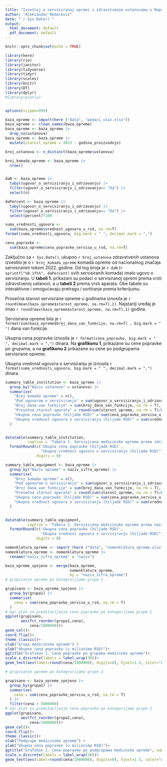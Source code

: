 ---
title: "Izveštaj o servisiranoj opremi u zdravstvenim ustanovama u Republici Srbiji"
author: "Aleksandar Medarević"
date: "`r Sys.Date()`"
output:
  html_document: default
  pdf_document: default
---

```{r setup, include=FALSE}
knitr::opts_chunk$set(echo = TRUE)
```

```{r include=FALSE}
library(here)
library(rio)
library(janitor)
library(tidyverse)
library(tidyr)
library(scales)
library(knitr)
library(DT)
library(dplyr)
#library(plotly)


options(scipen=999)

baza_opreme <- import(here ("data", "podaci_ulaz.xlsx"))
baza_opreme <- clean_names(baza_opreme)
baza_opreme <- baza_opreme |>
  drop_na(ustanova)
baza_opreme <- baza_opreme |> 
  mutate(starost_opreme = 2023 - godina_proizvodnje)

broj_ustanova <- n_distinct(baza_opreme$ustanova)

broj_komada_opreme <- baza_opreme |> 
  nrow()


daN <- baza_opreme |> 
  tabyl(ugovor_o_servisiranju_i_odrzavanju) |> 
  filter(ugovor_o_servisiranju_i_odrzavanju== "Da") |> 
  select(n)

daPercent <- baza_opreme |> 
  tabyl(ugovor_o_servisiranju_i_odrzavanju) |> 
  filter(ugovor_o_servisiranju_i_odrzavanju== "Da") |> 
  select(percent)*100

suma_vrednosti_ugovora <- 
  sum(baza_opreme$vrednost_ugovora_u_rsd, na.rm=T)
format(suma_vrednosti_ugovora, big.mark = " ", decimal.mark = ",")

cena_popravke <- 
  sum(baza_opreme$cena_popravke_servisa_u_rsd, na.rm=T)
```

Zaključno sa `r Sys.Date()`, ukupno `r broj_ustanova` zdravstvenih ustanova izvestilo je o `r broj_komada_opreme` komada opreme od nacionalnog značaja servisiranim tokom 2022. godine. Od tog broja je `r daN` (`r sprintf("%0.1f%%", daPercent)` svih servisiranih komada) imalo ugovo o servisiranju. U **tabeli 1.** prikazani su podaci o servisiranoj opremi prema vrsti zdravstvenoj ustanovi, a u **tabeli 2** prema vrsti aparata. Obe tabele su interaktivne i omogućavaju pretragu i sortiranje prema kriterijumu.  

Prosečna starost servisirane opreme u godinama iznosila je `r round(mean(baza_opreme$starost_opreme, na.rm=T),1)`.  Najstariji uređaj je imao `r round(max(baza_opreme$starost_opreme, na.rm=T),1)` godina.

Servisirana opreme bila je `r format(sum(baza_opreme$broj_dana_van_funkcije, na.rm=T) , big.mark = " ")` dana van funkcije.  

Ukupna cena popravke iznosila je `r format(cena_popravke, big.mark = " ", decimal.mark = ",")` dinara. Na **grafikonu 1**, prikazane su cene popravke po grupama, a na **grafikonu 2** prikazane su cene po podgrupama servisirane opreme. 

Ukupna vrednost ugovora o servisiranju je iznosila `r format(suma_vrednosti_ugovora, big.mark = " ", decimal.mark = ",") ` dinara. 

```{r echo=FALSE}
summary_table_institution <- baza_opreme |> 
  group_by("Naziv ustanove" = ustanova) |> 
  summarise(
    "Broj komada opreme" = n(),
    "Pod ugovorom o servisiranju" = sum(ugovor_o_servisiranju_i_odrzavanju == "Da"),
    "Broj dana van funkcije" = sum(broj_dana_van_funkcije, na.rm = T),
    "Prosečna starost aparata" = round(sum(starost_opreme, na.rm = T)/n(),1),
    "Ukupna cena popravke (hiljade RSD)" = sum(cena_popravke_servisa_u_rsd/1000, na.rm = T),
    "Ukupna vrednost ugovora o servisiranju (hiljade RSD)" = sum(vrednost_ugovora_u_rsd/1000, na.rm = T)
  )


datatable(summary_table_institution, 
          caption = 'Tabela 1. Servisirana medicinske opreme prema zdravstvenoj ustanovi') |> 
  formatRound(c('Ukupna cena popravke (hiljade RSD)',
                "Ukupna vrednost ugovora o servisiranju (hiljade RSD)"), 
              digits = 0)
```

```{r echo=FALSE}
summary_table_equipment <- baza_opreme |> 
  group_by("Naziv opreme" = naziv_sifra_opreme) |> 
  summarise(
    "Broj komada opreme" = n(),
    "Pod ugovorom o servisiranju" = sum(ugovor_o_servisiranju_i_odrzavanju == "Da"),
    "Broj dana van funkcije" = sum(broj_dana_van_funkcije, na.rm = T),
    "Prosečna starost aparata" = round(sum(starost_opreme, na.rm = T)/n(),1),
    "Ukupna cena popravke (hiljade RSD)" = sum(cena_popravke_servisa_u_rsd/1000, na.rm = T),
    "Ukupna vrednost ugovora o servisiranju (hiljade RSD)" = sum(vrednost_ugovora_u_rsd/1000, na.rm = T)
  )


datatable(summary_table_equipment, 
          caption = 'Tabela 2. Servisirana medicinske opreme prema nazivu opreme') |> 
  formatRound(c('Ukupna cena popravke (hiljade RSD)',
                "Ukupna vrednost ugovora o servisiranju (hiljade RSD)"), 
              digits = 0)
```

```{r echo=FALSE, message=FALSE, warning=FALSE}
nomenklatura_opreme <- import (here ("data", "nomenklatura_opreme.xlsx"))
nomenklatura_opreme <- nomenklatura_opreme |> 
  rename("naziv_sifra_opreme" = "naziv")

baza_opreme_spojeno <- merge(baza_opreme,
                             nomenklatura_opreme,
                             by = "naziv_sifra_opreme")
# grupisanje opreme po kategrorijama grupe 1

grupisano <- baza_opreme_spojeno |> 
  group_by(grupa1) |> 
  summarise(
    cena = sum(cena_popravke_servisa_u_rsd, na.rm = T)
  )
# bar plot za predstavljanje cena popravke po kategorijama grupe 1
ggplot(grupisano, 
       aes(fct_reorder(grupa1,cena), 
           cena/1000000))+
geom_col()+
coord_flip()+
theme_classic()+
xlab("Grupa medicinske opreme") +
ylab("Ukupna cena popravke (u milionima RSD)")+
ggtitle("Grafikon 1. Cena popravke po grupama medicnske opreme")+
scale_x_discrete(labels = label_wrap(30))+
geom_text(aes(label=round(cena/1000000), digits=0), hjust=1.5, color="white", size=3.5)

# grupisanje opreme po kategrorijama grupe 2

grupisano <- baza_opreme_spojeno |> 
  group_by(grupa2) |> 
  summarise(
    cena = sum(cena_popravke_servisa_u_rsd, na.rm = T)
  ) |> 
  filter(cena > 5000000)
# bar plot za predstavljanje cena popravke po kategorijama grupe 2
ggplot(grupisano, 
       aes(fct_reorder(grupa2,cena), 
           cena/1000000))+
geom_col()+
coord_flip()+
theme_classic()+
xlab("Podgrupa medicinske opreme") +
ylab("Ukupna cena popravke (u milionima RSD)")+
ggtitle("Grafikon 2. Cena popravke po podgrupama medicnske opreme", subtitle = "Prikazne podgrupe sa cenom popravke većom od pet miliona RSD")+
scale_x_discrete(labels = label_wrap(30))+
geom_text(aes(label=round(cena/1000000), digits=0), hjust=1.5, color="white", size=3.5)
```


